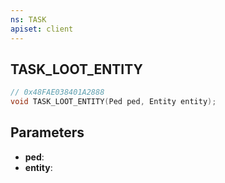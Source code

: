 ```yaml
---
ns: TASK
apiset: client
---
```

## TASK_LOOT_ENTITY

```c
// 0x48FAE038401A2888
void TASK_LOOT_ENTITY(Ped ped, Entity entity);
```


## Parameters
* **ped**:
* **entity**: